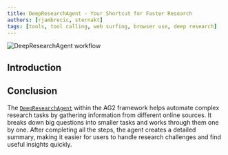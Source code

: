 ```yaml
---
title: DeepResearchAgent - Your Shortcut for Faster Research
authors: [rjambrecic, sternakt]
tags: [tools, tool calling, web surfing, browser use, deep research]
---
```


![DeepResearchAgent workflow](/snippets/reference-agents/img/DeepResearchAgent.png)

## Introduction


<DeepResearch/>

## Conclusion

The [`DeepResearchAgent`](/docs/api-reference/autogen/agents/experimental/DeepResearchAgent) within the AG2 framework helps automate complex research tasks by gathering information from different online sources. It breaks down big questions into smaller tasks and works through them one by one. After completing all the steps, the agent creates a detailed summary, making it easier for users to handle research challenges and find useful insights quickly.
